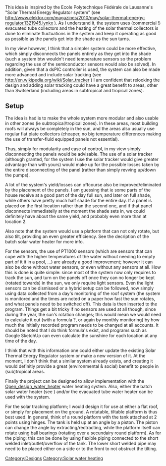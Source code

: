 This idea is inspired by the Ecole Polytechnique Fédérale de Lausanne's "Solar Thermal Energy Regulator system" (see http://www.elektor.com/magazines/2010/may/solar-thermal-energy-regulator.1321945.lynkx ). As I understand it, the system uses (commercial !) evacuated tube collectors and the heating of the solar thermal collectors is done to eliminate fluctuations in the system and keep it operating as good as possible as the panels get into the shade as the sun turns. 

In my view however, I think that a simpler system could be more effective, which simply disconnects the panels entirely as they get into the shade (such a system btw wouldn't need temperature sensors so the problem regarding the use of the semiconductor sensors would also be solved). In addition, given that a dsPIC controller is used, the system can also be made more advanced and include solar tracking (see http://en.wikipedia.org/wiki/Solar_tracker ) I am confident that relooking the design and adding solar tracking could have a great benefit to areas, other than Switserland (including areas in subtropical and tropical zones). 

==Setup==
The idea is had is to make the whole system more modular and also usable in other zones (ie subtropical/tropical zones). In these areas, most building roofs will always be completely in the sun, and the areas also usually use regular flat plate collectors (cheaper, no big temperature differences making the use of transfer-fluid equipped panels not essential).

Thus, simply for modularity and ease of control, in my view simply disconnecting the panels would be advisable. The use of a solar tracker (although granted, for the system I use the solar tracker would give greater advantage than with yours) would make up for the possible losses taken by the entire disconnecting of the panel (rather than simply revving up/down the pumps).

A lot of the system's yield/losses can offcourse also be improved/eliminated by the placement of the panels. I am guessing that ie some parts of the house receive at a good part of the day full sun, and later on full shade, while others have pretty much half shade for the entire day. If a panel is placed on the first location rather than the second one, and if that panel disconnects immediatelly at the moment the shade sets in, we could definitely have about the same yield, and probably even more than at location 2.

Also note that the system would use a platform that can not only rotate, but also tilt, providing an even greater efficiency. See the decription of the batch solar water heater for more info.

For the sensors, the use of PT1000 sensors (which are sensors that can cope with the higher temperatures of the water without needing to empty part of it it in a pool, ...) are already a good improvement; however it can also be done without water sensors, or even without any sensors at all. How this is done is quite simple: since most of the system now only requires to track the sun, and turn on the panels off once they can no longer be kept (rotated towards) in the sun, we only require light sensors. Even the light sensors can be dismissed or a hybrid setup can be followed, now simply using data collected from a day's monitoring of the roof system (the system is monitored and the times are noted on a paper how fast the sun rotates, and what panels need to be switched off). This data is then inserted to the program. Things get a bit tricky if no sensors are used at all though, since during the year, the sun's rotation changes; this would mean we would need to calculate it out (with a formula ?, or again by monthly monitoring) by how much the initially recorded program needs to be changed at all accounts. It should be noted that I do think formula's exist, and programs such as Google SketchUp can even calculate the sunshine for each location at any time of the day.

I think that with this information one could either update the existing Solar Thermal Energy Regulator system or make a new version of it. At the moment, I don't think that a similar system already exists, and creating it would definitly provide a great (environmental & social) benefit to people in (sub)tropical areas. 

Finally the project can be designed to allow implementation with the [[Open_design_water_heater]] water heating system. Also, either the batch solar water heater (see ) and/or the evacuated tube water heater can be used with the system.

For the solar tracking platform; I would design it for use at either a flat roof, or simply
for placement on the ground. A rotatable, tiltable platform is thus best used. In general, think of a round platform with the tank attached at 2 points using hinges. The tank is
held up at an angle by a piston. The piston can change the angle by extracting/rectracting, while the platform itself can rotate using ball bearings (rotating over a secundairy round platform). As for the piping; this can be done by using flexible piping connected to the
short welded inlet/outlet/overflow of the tank. The lower short welded pipe may need to be placed either on a side or to the front to not obstruct the tilting.

[[Category:Designs]]
[[Category:Solar water heating]]